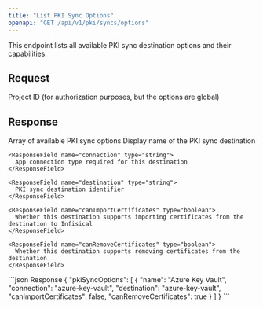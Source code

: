 ```yaml
---
title: "List PKI Sync Options"
openapi: "GET /api/v1/pki/syncs/options"
---
```


<Info>
This endpoint lists all available PKI sync destination options and their capabilities.
</Info>

## Request

<ParamField query="projectId" type="string" optional>
  Project ID (for authorization purposes, but the options are global)
</ParamField>

## Response

<ResponseField name="pkiSyncOptions" type="array">
Array of available PKI sync options
  <Expandable title="properties">
    <ResponseField name="name" type="string">
      Display name of the PKI sync destination
    </ResponseField>

    <ResponseField name="connection" type="string">
      App connection type required for this destination
    </ResponseField>

    <ResponseField name="destination" type="string">
      PKI sync destination identifier
    </ResponseField>

    <ResponseField name="canImportCertificates" type="boolean">
      Whether this destination supports importing certificates from the destination to Infisical
    </ResponseField>

    <ResponseField name="canRemoveCertificates" type="boolean">
      Whether this destination supports removing certificates from the destination
    </ResponseField>
  </Expandable>
</ResponseField>

<ResponseExample>
```json Response
{
  "pkiSyncOptions": [
    {
      "name": "Azure Key Vault",
      "connection": "azure-key-vault",
      "destination": "azure-key-vault",
      "canImportCertificates": false,
      "canRemoveCertificates": true
    }
  ]
}
```
</ResponseExample>